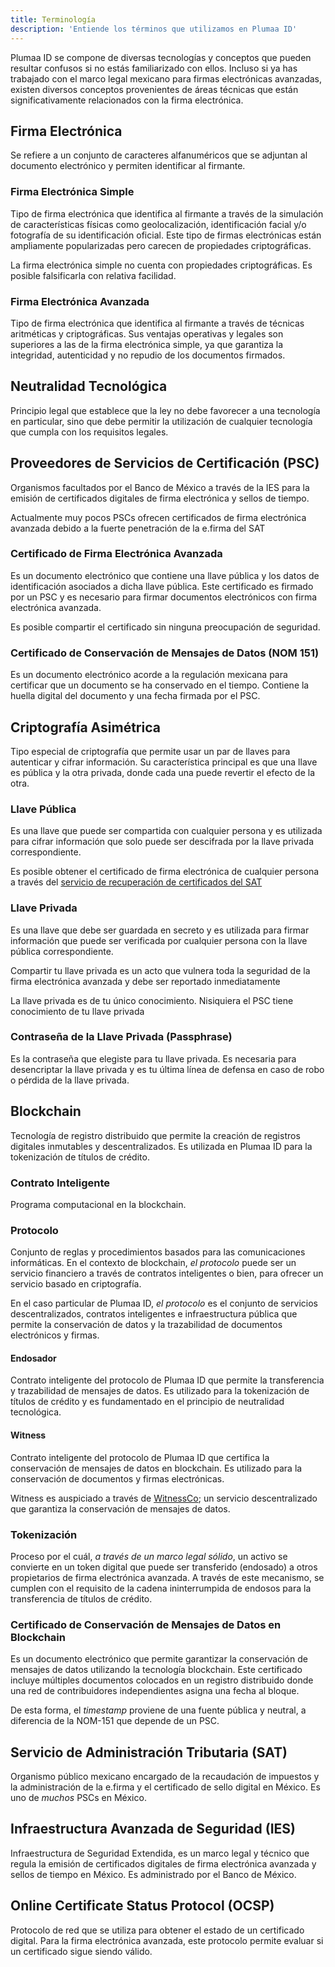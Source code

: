 ```yaml
---
title: Terminología
description: 'Entiende los términos que utilizamos en Plumaa ID'
---
```


Plumaa ID se compone de diversas tecnologías y conceptos que pueden resultar confusos si no estás familiarizado con ellos. Incluso si ya has trabajado con el marco legal mexicano para firmas electrónicas avanzadas, existen diversos conceptos provenientes de áreas técnicas que están significativamente relacionados con la firma electrónica.

## Firma Electrónica

Se refiere a un conjunto de caracteres alfanuméricos que se adjuntan al documento electrónico y permiten identificar al firmante.

### Firma Electrónica Simple

Tipo de firma electrónica que identifica al firmante a través de la simulación de características físicas como geolocalización, identificación facial y/o fotografía de su identificación oficial. Este tipo de firmas electrónicas están ampliamente popularizadas pero carecen de propiedades criptográficas.

<Warning>
La firma electrónica simple no cuenta con propiedades criptográficas. Es posible falsificarla con relativa facilidad.
</Warning>

### Firma Electrónica Avanzada

Tipo de firma electrónica que identifica al firmante a través de técnicas aritméticas y criptográficas. Sus ventajas operativas y legales son superiores a las de la firma electrónica simple, ya que garantiza la integridad, autenticidad y no repudio de los documentos firmados.

## Neutralidad Tecnológica

Principio legal que establece que la ley no debe favorecer a una tecnología en particular, sino que debe permitir la utilización de cualquier tecnología que cumpla con los requisitos legales.

## Proveedores de Servicios de Certificación (PSC)

Organismos facultados por el Banco de México a través de la IES para la emisión de certificados digitales de firma electrónica y sellos de tiempo.

<Tip>Actualmente muy pocos PSCs ofrecen certificados de firma electrónica avanzada debido a la fuerte penetración de la e.firma del SAT</Tip>

### Certificado de Firma Electrónica Avanzada

Es un documento electrónico que contiene una llave pública y los datos de identificación asociados a dicha llave pública. Este certificado es firmado por un PSC y es necesario para firmar documentos electrónicos con firma electrónica avanzada.

<Tip>Es posible compartir el certificado sin ninguna preocupación de seguridad.</Tip>

### Certificado de Conservación de Mensajes de Datos (NOM 151)

Es un documento electrónico acorde a la regulación mexicana para certificar que un documento se ha conservado en el tiempo. Contiene la huella digital del documento y una fecha firmada por el PSC.

## Criptografía Asimétrica

Tipo especial de criptografía que permite usar un par de llaves para autenticar y cifrar información. Su característica principal es que una llave es pública y la otra privada, donde cada una puede revertir el efecto de la otra.

### Llave Pública

Es una llave que puede ser compartida con cualquier persona y es utilizada para cifrar información que solo puede ser descifrada por la llave privada correspondiente.

<Tip>Es posible obtener el certificado de firma electrónica de cualquier persona a través del [servicio de recuperación de certificados del SAT](https://portalsat.plataforma.sat.gob.mx/RecuperacionDeCertificados/faces/consultaCertificados.xhtml)</Tip>

### Llave Privada

Es una llave que debe ser guardada en secreto y es utilizada para firmar información que puede ser verificada por cualquier persona con la llave pública correspondiente.

<Warning>Compartir tu llave privada es un acto que vulnera toda la seguridad de la firma electrónica avanzada y debe ser reportado inmediatamente</Warning>

<Note>La llave privada es de tu único conocimiento. Nisiquiera el PSC tiene conocimiento de tu llave privada</Note>

### Contraseña de la Llave Privada (Passphrase)

Es la contraseña que elegiste para tu llave privada. Es necesaria para desencriptar la llave privada y es tu última línea de defensa en caso de robo o pérdida de la llave privada.

## Blockchain

Tecnología de registro distribuido que permite la creación de registros digitales inmutables y descentralizados. Es utilizada en Plumaa ID para la tokenización de títulos de crédito.

### Contrato Inteligente

Programa computacional en la blockchain.

### Protocolo

Conjunto de reglas y procedimientos basados para las comunicaciones informáticas. En el contexto de blockchain, _el protocolo_ puede ser un servicio financiero a través de contratos inteligentes o bien, para ofrecer un servicio basado en criptografía.

En el caso particular de Plumaa ID, _el protocolo_ es el conjunto de servicios descentralizados, contratos inteligentes e infraestructura pública que permite la conservación de datos y la trazabilidad de documentos electrónicos y firmas.

#### Endosador

Contrato inteligente del protocolo de Plumaa ID que permite la transferencia y trazabilidad de mensajes de datos. Es utilizado para la tokenización de títulos de crédito y es fundamentado en el principio de neutralidad tecnológica.

#### Witness

Contrato inteligente del protocolo de Plumaa ID que certifica la conservación de mensajes de datos en blockchain. Es utilizado para la conservación de documentos y firmas electrónicas.

Witness es auspiciado a través de [WitnessCo](https://witness.co); un servicio descentralizado que garantiza la conservación de mensajes de datos.

### Tokenización

Proceso por el cuál, _a través de un marco legal sólido_, un activo se convierte en un token digital que puede ser transferido (endosado) a otros propietarios de firma electrónica avanzada. A través de este mecanismo, se cumplen con el requisito de la cadena ininterrumpida de endosos para la transferencia de títulos de crédito.

### Certificado de Conservación de Mensajes de Datos en Blockchain

Es un documento electrónico que permite garantizar la conservación de mensajes de datos utilizando la tecnología blockchain. Este certificado incluye múltiples documentos colocados en un registro distribuido donde una red de contribuidores independientes asigna una fecha al bloque.

De esta forma, el _timestamp_ proviene de una fuente pública y neutral, a diferencia de la NOM-151 que depende de un PSC.

## Servicio de Administración Tributaria (SAT)

Organismo público mexicano encargado de la recaudación de impuestos y la administración de la e.firma y el certificado de sello digital en México. Es uno de _muchos_ PSCs en México.

## Infraestructura Avanzada de Seguridad (IES)

Infraestructura de Seguridad Extendida, es un marco legal y técnico que regula la emisión de certificados digitales de firma electrónica avanzada y sellos de tiempo en México. Es administrado por el Banco de México.

## Online Certificate Status Protocol (OCSP)

Protocolo de red que se utiliza para obtener el estado de un certificado digital. Para la firma electrónica avanzada, este protocolo permite evaluar si un certificado sigue siendo válido.
